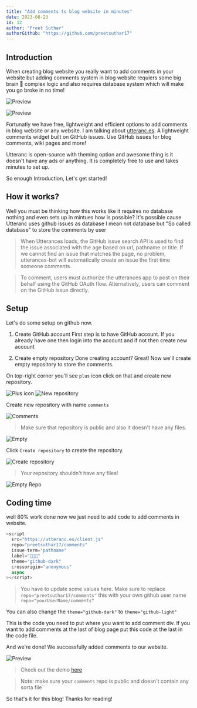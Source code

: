 ```yaml
---
title: "Add comments to blog website in minutes"
date: 2023-08-23
id: 12
author: "Preet Suthar"
authorGithub: "https://github.com/preetsuthar17"
---
```


## Introduction

When creating blog website you really want to add comments in your website but adding comments system in blog website requiers some big brain 🧠 complex logic and also requires database system which will make you go broke in no time!

![Preview](https://dev-to-uploads.s3.amazonaws.com/uploads/articles/tmpng3j0il4putn4ch7m.png)

![Preview](https://dev-to-uploads.s3.amazonaws.com/uploads/articles/6dsvk56er502eq4wjpuv.png)

Fortunatly we have free, lightweight and efficient options to add comments in blog website or any website. I am talking about [utteranc.es](https://utteranc.es/). A lightweight comments widget built on GitHub issues. Use GitHub issues for blog comments, wiki pages and more!

Utteranc is open-source with theming option and awesome thing is it doesn't have any ads or anything. It is completely free to use and takes minutes to set up.

So enough Introduction, Let's get started!

## How it works?

Well you must be thinking how this works like it requires no database nothing and even sets up in mintues how is possible? It's possible cause Utteranc uses github issues as database I mean not database but "So called database" to store the comments by user

> When Utterances loads, the GitHub issue search API is used to find the issue associated with the age based on url, pathname or title. If we cannot find an issue that matches the page, no problem, utterances-bot will automatically create an issue the first time someone comments.

> To comment, users must authorize the utterances app to post on their behalf using the GitHub OAuth flow. Alternatively, users can comment on the GitHub issue directly.

## Setup

Let's do some setup on github now.

1. Create GitHub account
   First step is to have GitHub account. If you already have one then login into the account and if not then create new account

2. Create empty repository
   Done creating account? Great! Now we'll create empty repository to store the comments.

On top-right corner you'll see `plus` icon click on that and create new repository.

![Plus icon](https://dev-to-uploads.s3.amazonaws.com/uploads/articles/g18pcrrx142lpxiteh46.png)
![New repository](https://dev-to-uploads.s3.amazonaws.com/uploads/articles/w81xv0opc5r3xqz5iwft.png)

Create new repository with name `comments`

![Comments](https://dev-to-uploads.s3.amazonaws.com/uploads/articles/syinx7w3ahmf1ps47dq0.png)

> Make sure that repository is public and also it doesn't have any files.

![Empty](https://dev-to-uploads.s3.amazonaws.com/uploads/articles/akt53ajnwfekfo3bqhm3.png)

Click `Create repository` to create the repository.

![Create repository](https://dev-to-uploads.s3.amazonaws.com/uploads/articles/5ui8bue5mazjuyctd3sr.png)

> Your repository shouldn't have any files!

![Empty Repo](https://dev-to-uploads.s3.amazonaws.com/uploads/articles/vgs6yfg9gystvhvca1dp.png)

## Coding time

well 80% work done now we just need to add code to add comments in website.

```javascript
<script
  src="https://utteranc.es/client.js"
  repo="preetsuthar17/comments"
  issue-term="pathname"
  label="🌟💖✨"
  theme="github-dark"
  crossorigin="anonymous"
  async
></script>
```

> You have to update some values here.
> Make sure to replace `repo="preetsuthar17/comments"` this with your own github user name `repo="yourUserName/comments"`

You can also change the `theme="github-dark"` to `theme="github-light"`

This is the code you need to put where you want to add comment div. If you want to add comments at the
last of blog page put this code at the last in the code file.

And we're done! We successfully added comments to our website.

![Preview](https://dev-to-uploads.s3.amazonaws.com/uploads/articles/li03zzwm9j9j9ji7qhiv.png)

> Check out the demo [here](https://preetsuthar.me/posts/add-comments-to-blog-website-in-minutes)

> Note: make sure your `comments` repo is public and doesn't contain any sorta file`

So that's it for this blog! Thanks for reading!
